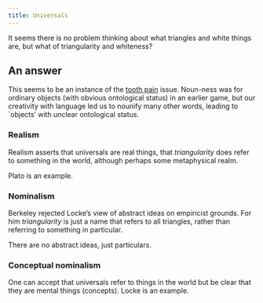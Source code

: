 ```yaml
---
title: Universals
---
```



It seems there is no problem thinking about what triangles and white things are, but what of triangularity and whiteness?

## An answer

This seems to be an instance of the [tooth pain](/docs/phil/situations/toothpain.qmd) issue. Noun-ness was for ordinary objects (with obvious ontological status) in an earlier game, but our creativity with language led us to nounify many other words, leading to `objects' with unclear ontological status.

### Realism

Realism asserts that universals are real things, that *triangularity* does refer to something in the world, although perhaps some metaphysical realm.

Plato is an example.

### Nominalism

Berkeley rejected Locke's view of abstract ideas on empiricist grounds. For him *triangularity* is just a name that refers to all triangles, rather than referring to something in particular.

There are no abstract ideas, just particulars.

### Conceptual nominalism

One can accept that universals refer to things in the world but be clear that they are mental things (concepts). Locke is an example.